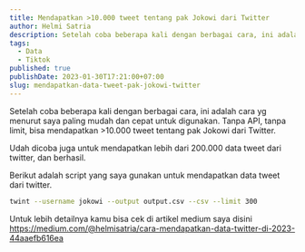 ```yaml
---
title: Mendapatkan >10.000 tweet tentang pak Jokowi dari Twitter
author: Helmi Satria
description: Setelah coba beberapa kali dengan berbagai cara, ini adalah cara yg menurut saya paling mudah dan cepat untuk digunakan. Tanpa API, tanpa limit, bisa...
tags:
  - Data
  - Tiktok
published: true
publishDate: 2023-01-30T17:21:00+07:00
slug: mendapatkan-data-tweet-pak-jokowi-twitter
---
```


Setelah coba beberapa kali dengan berbagai cara, ini adalah cara yg menurut saya paling mudah dan cepat untuk digunakan. Tanpa API, tanpa limit, bisa mendapatkan >10.000 tweet tentang pak Jokowi dari Twitter.

Udah dicoba juga untuk mendapatkan lebih dari 200.000 data tweet dari twitter, dan berhasil.

Berikut adalah script yang saya gunakan untuk mendapatkan data tweet dari twitter.

```bash
twint --username jokowi --output output.csv --csv --limit 300
```

Untuk lebih detailnya kamu bisa cek di artikel medium saya disini <a target="_blank" href="https://medium.com/@helmisatria/cara-mendapatkan-data-twitter-di-2023-44aaefb616ea">https://medium.com/@helmisatria/cara-mendapatkan-data-twitter-di-2023-44aaefb616ea</a>
